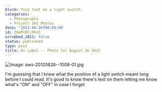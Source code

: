 ```yaml
---
blurb: Tiny text on a light switch.
categories:
  - Photographs
  - Project 365 Photos
date: '2012-08-26T00:00:00'
id: 20eMlRCj9hd1
scrubbed_2021: false
status: published
type: post
title: On Label -- Photo for August 26 2012
---
```


![Image: aws-20120826--1008-01.jpg](/aws-20120826--1008-01.jpg)

I'm guessing that I knew what the position of a light switch meant long before I could read. It's good to know there's text on them letting me know what's "ON" and "OFF" in case I forget.
